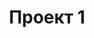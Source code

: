 ---
title: "Проект 1"
description: "Это демо-проект в портфолио. Placeholder описание."
image: /images/placeholder1.jpg
link: https://example.com/project1
---